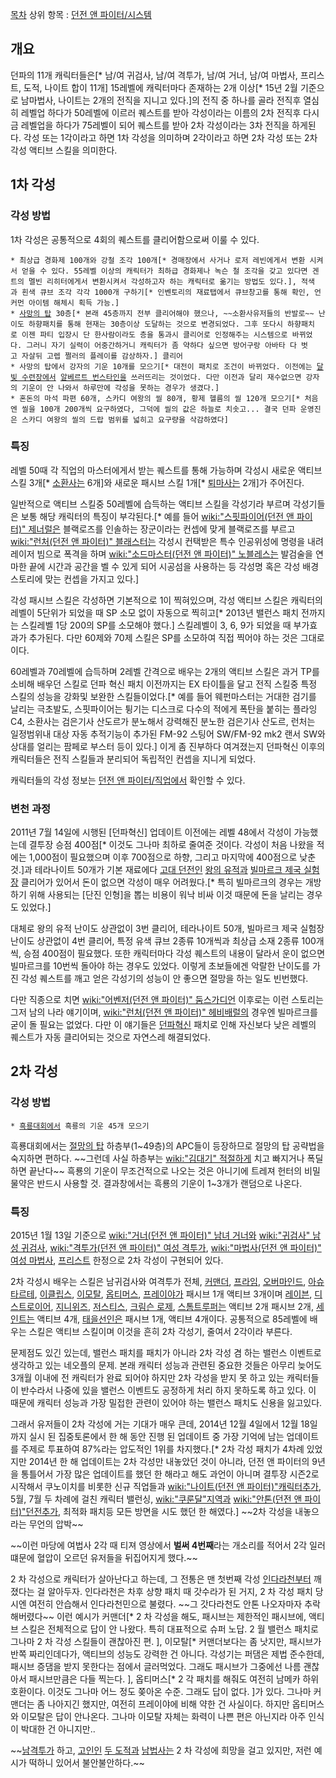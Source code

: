 [[목차]]
상위 항목 : [[던전 앤 파이터/시스템]]

== 개요 ==
던파의 11개 캐릭터들은[* 남/여 귀검사, 남/여 격투가, 남/여 거너, 남/여 마법사, 프리스트, 도적, 나이트 합이 11개] 15레벨에 캐릭터마다 존재하는 2개 이상[* 15년 2월 기준으로 남마법사, 나이트는 2개의 전직을 지니고 있다.]의 전직 중 하나를 골라 전직후 열심히 레벨업 하다가 50레벨에 이르러 퀘스트를 받아 각성이라는 이름의 2차 전직후 다시금 레벨업을 하다가 75레벨이 되어 퀘스트를 받아 2차 각성이라는 3차 전직을 하게된다. 각성 또는 1각이라고 하면 1차 각성을 의미하며 2각이라고 하면 2차 각성 또는 2차 각성 액티브 스킬을 의미한다.
== 1차 각성 ==
=== 각성 방법 ===
1차 각성은 공통적으로 4회의 퀘스트를 클리어함으로써 이룰 수 있다. 

 * 최상급 경화제 100개와 강철 조각 100개[* 경매장에서 사거나 로저 레빈에게서 변환 시켜서 얻을 수 있다. 55레벨 이상의 캐릭터가 최하급 경화제나 녹슨 철 조각을 갖고 있다면 겐트의 멜빈 리히터에게서 변환시켜서 각성하고자 하는 캐릭터로 옮기는 방법도 있다.], 적색과 흰색 큐브 조각 각각 1000개 구하기[* 인벤토리의 재료탭에서 큐브창고를 통해 확인, 언커먼 아이템 해체시 획득 가능.]
 * [[사망의 탑]] 30층[* 본래 45층까지 전부 클리어해야 했으나, ~~소환사유저들의 반발로~~ 난이도 하향패치를 통해 현재는 30층이상 도달하는 것으로 변경되었다. 그후 또다시 하향패치로 이젠 파티 입장시 단 한사람이라도 층을 통과시 클리어로 인정해주는 시스템으로 바뀌었다. 그러니 자기 실력이 어중간하거니 캐릭터가 좀 약하다 싶으면 방어구랑 아바타 다 벗고 자살뒤 고렙 쩔러의 플레이를 감상하자.] 클리어
 * 사망의 탑에서 강자의 기운 10개를 모으기[* 대전이 패치로 조건이 바뀌었다. 이전에는 [[달빛 수련장]]에서 [[알베르트 번스타인]]을 쓰러뜨리는 것이었다. 다만 이전과 달리 재수없으면 강자의 기운이 안 나와서 하루만에 각성을 못하는 경우가 생겼다.]
 * 혼돈의 마석 파편 60개, 스카디 여왕의 씰 80개, 황제 헬름의 씰 120개 모으기[* 처음엔 씰을 100개 200개씩 요구하였다, 그덕에 씰의 값은 하늘로 치솟고... 결국 던파 운영진은 스카디 여왕의 씰의 드랍 범위를 넓히고 요구량을 삭감하였다]

=== 특징 ===
레벨 50때 각 직업의 마스터에게서 받는 퀘스트를 통해 가능하며 각성시 새로운 액티브 스킬 3개[* [[소환사(던전 앤 파이터)|소환사]]는 6개]와 새로운 패시브 스킬 1개[* [[퇴마사(던전 앤 파이터)|퇴마사]]는 2개]가 주어진다.

일반적으로 액티브 스킬중 50레벨에 습득하는 액티브 스킬을 각성기라 부르며 각성기들은 보통 해당 캐릭터의 특징이 부각된다.[* 예를 들어 [[wiki:"스핏파이어(던전 앤 파이터)" 제너럴]]은 블랙로즈를 인솔하는 장군이라는 컨셉에 맞게 블랙로즈를 부르고 [[wiki:"런처(던전 앤 파이터)" 블래스터]]는 각성시 컨택받은 특수 인공위성에 명령을 내려 레이저 빔으로 폭격을 하며 [[wiki:"소드마스터(던전 앤 파이터)" 노블레스]]는 발검술을 연마한 끝에 시간과 공간을 벨 수 있게 되어 시공섬을 사용하는 등 각성명 혹은 각성 배경스토리에 맞는 컨셉을 가지고 있다.]

각성 패시브 스킬은 각성하면 기본적으로 1이 찍혀있으며, 각성 액티브 스킬은 캐릭터의 레벨이 5단위가 되었을 때 SP 소모 없이 자동으로 찍히고[* 2013년 밸런스 패치 전까지는 스킬레벨 1당 200의 SP를 소모해야 했다.] 스킬레벨이 3, 6, 9가 되었을 때 부가효과가 추가된다. 다만 60제와 70제 스킬은 SP를 소모하여 직접 찍어야 하는 것은 그대로이다.

60레벨과 70레벨에 습득하며 2레벨 간격으로 배우는 2개의 액티브 스킬은 과거 TP를 소비해 배우던 스킬로 던파 혁신 패치 이전까지는 EX 타이틀을 달고 전직 스킬중 특정 스킬의 성능을 강화및 보완한 스킬들이었다.[* 예를 들어 웨펀마스터는 거대한 검기를 날리는 극초발도, 스핏파이어는 튕기는 디스크로 다수의 적에게 폭탄을 붙히는 플라잉 C4, 소환사는 검은기사 산도르가 분노해서 강력해진 분노한 검은기사 산도르, 런처는 일정범위내 대상 자동 추적기능이 추가된 FM-92 스팅어 SW/FM-92 mk2 랜서 SW와 상대를 얼리는 팜페로 부스터 등이 있다.] 이게 좀 진부하다 여겨졌는지 던파혁신 이후의 캐릭터들은 전직 스킬들과 분리되어 독립적인 컨셉을 지니게 되었다.

캐릭터들의 각성 정보는 [[던전 앤 파이터/직업]]에서 확인할 수 있다.
=== 변천 과정 ===
2011년 7월 14일에 시행된 [던파혁신] 업데이트 이전에는 레벨 48에서 각성이 가능했는데 결투장 승점 400점[* 이것도 그나마 최하로 줄여준 것이다. 각성이 처음 나왔을 적에는 1,000점이 필요했으며 이후 700점으로 하향, 그리고 마지막에 400점으로 낮춘 것.]과 테라나이트 50개가 기본 재료에다 [[고대 던전]]인 [[왕의 유적]]과 [[빌마르크 제국 실험장]] 클리어가 있어서 돈이 없으면 각성이 매우 어려웠다.[* 특히 빌마르크의 경우는 개방하기 위해 사용되는 [단진 인형]을 뽑는 비용이 워낙 비싸 이것 때문에 돈을 날리는 경우도 있었다.]

대체로 왕의 유적 난이도 상관없이 3번 클리어, 테라나이트 50개, 빌마르크 제국 실험장 난이도 상관없이 4번 클리어, 특정 유색 큐브 2종류 10개씩과 최상급 소재 2종류 100개씩, 승점 400점이 필요했다. 또한 캐릭터마다 각성 퀘스트의 내용이 달라서 운이 없으면 빌마르크를 10번씩 돌아야 하는 경우도 있었다. 이렇게 초보들에겐 악랄한 난이도를 가진 각성 퀘스트를 깨고 얻은 각성기의 성능이 안 좋으면 절망을 하는 일도 빈번했다.

다만 직종으로 치면 [[wiki:"어벤저(던전 앤 파이터)" 둠스가디언]] 이후로는 이런 스토리는 그저 남의 나라 얘기이며, [[wiki:"런처(던전 앤 파이터)" 헤비배럴]]의 경우엔 빌마르크를 굳이 돌 필요는 없었다. 다만 이 얘기들은 [[던파혁신]] 패치로 인해 자신보다 낮은 레벨의 퀘스트가 자동 클리어되는 것으로 자연스레 해결되었다.

== 2차 각성 ==
=== 각성 방법 ===
 * [[흑룡대회]]에서 흑룡의 기운 45개 모으기

흑룡대회에서는 [[절망의 탑]] 하층부(1~49층)의 APC들이 등장하므로 절망의 탑 공략법을 숙지하면 편하다. ~~그런데 사실 하층부는 [[wiki:"김대기" 적절하게]] 치고 빠지거나 폭딜하면 끝난다~~ 흑룡의 기운이 무조건적으로 나오는 것은 아니기에 트레져 헌터의 비밀물약은 반드시 사용할 것. 결과창에서는 흑룡의 기운이 1~3개가 랜덤으로 나온다.

=== 특징 ===
2015년 1월 13일 기준으로 [[wiki:"거너(던전 앤 파이터)" 남녀 거너]]와 [[wiki:"귀검사" 남성 귀검사]], [[wiki:"격투가(던전 앤 파이터)" 여성 격투가]], [[wiki:"마법사(던전 앤 파이터)" 여성 마법사]], [[프리스트(던전 앤 파이터)|프리스트]] 한정으로 2차 각성이 구현되어 있다.

2차 각성시 배우는 스킬은 남귀검사와 여격투가 전체, [[스핏파이어(던전 앤 파이터)|커맨더]], [[메카닉(던전 앤 파이터)|프라임]], [[엘레멘탈마스터(던전 앤 파이터)|오버마인드]], [[배틀메이지(던전 앤 파이터)|아슈타르테]], [[소환사(던전 앤 파이터)|이클립스]], [[어벤저(던전 앤 파이터)|이모탈]], [[메카닉(던전 앤 파이터)|옵티머스]], [[스핏파이어(던전 앤 파이터)|프레이야]]가 패시브 1개 액티브 3개이며 [[레인저(던전 앤 파이터)|레이븐]], [[런처(던전 앤 파이터)|디스트로이어]], [[마도학자|지니위즈]], [[인파이터(던전 앤 파이터)|저스티스]], [[레인저(던전 앤 파이터)|크림슨 로제]], [[런처(던전 앤 파이터)|스톰트루퍼]]는 액티브 2개 패시브 2개, [[크루세이더(던전 앤 파이터)|세인트]]는 액티브 4개, [[퇴마사(던전 앤 파이터)|태을선인]]은 패시브 1개, 액티브 4개이다. 공통적으로 85레벨에 배우는 스킬은 액티브 스킬이며 이것을 흔히 2차 각성기, 줄여서 2각이라 부른다.


문제점도 있긴 있는데, 밸런스 패치를 패치가 아니라 2차 각성 겸 하는 밸런스 이벤트로 생각하고 있는 네오플의 문제. 본래 캐릭터 성능과 관련된 중요한 것들은 아무리 늦어도 3개월 이내에 전 캐릭터가 완료 되어야 하지만 2차 각성을 받지 못 하고 있는 캐릭터들이 반수라서 나중에 있을 밸런스 이벤트도 공정하게 처리 하지 못하도록 하고 있다. 이 때문에 캐릭터 성능과 가장 밀접한 관련이 있어야 하는 밸런스 패치도 신용을 잃고있다.

그래서 유저들이 2차 각성에 거는 기대가 매우 큰데, 2014년 12월 4일에서 12월 18일까지 실시 된 집중토론에서 한 해 동안 진행 된 업데이트 중 가장 기억에 남는 업데이트를 주제로 투표하여 87%라는 압도적인 1위를 차지했다.[* 2차 각성 패치가 4차례 있었지만 2014년 한 해 업데이트는 2차 각성만 내놓았던 것이 아니라, 던전 앤 파이터의 9년을 통틀어서 가장 많은 업데이트를 했던 한 해라고 해도 과언이 아니며 결투장 시즌2로 시작해서 쿠노이치를 비롯한 신규 직업들과 [[wiki:"나이트(던전 앤 파이터)"캐릭터]]추가, 5월, 7월 두 차례에 걸친 캐릭터 밸런싱, [[wiki:"쿠룬달"지역]]과 [[wiki:"안톤(던전 앤 파이터)"던전]]추가, 최적화 패치등 모든 방면을 시도 했던 한 해였다.] ~~2차 각성을 내놓으라는 무언의 압박~~

~~이런 마당에 여법사 2각 때 티져 영상에서 '''벌써 4번째'''라는 개소리를 적어서 2각 일러 떄문에 혈압이 오르던 유저들을 뒤집어지게 했다.~~

2 차 각성으로 캐릭터가 살아난다고 하는데, 그 전통은 맨 첫번째 각성 [[인다라천]]부터 깨졌다는 걸 알아두자. 인다라천은 차후 상향 패치 때 갓수라가 된 거지, 2 차 각성 패치 당시엔 여전히 안습해서 인다라천민으로 불렸다. ~~그 갓다라천도 안톤 나오자마자 추락해버렸다~~ 이런 예시가 커맨더[* 2 차 각성을 해도, 패시브는 제한적인 패시브에, 액티브 스킬은 전체적으로 답이 안 나왔다. 특히 대표적으로 슈퍼 노답. 2 월 밸런스 패치로 그나마 2 차 각성 스킬들이 괜찮아진 편. ], 이모탈[* 커맨더보다는 좀 낫지만, 패시브가 반쪽 짜리인데다가, 액티브의 성능도 강력한 건 아니다. 각성기는 퍼댐은 제법 준수한데, 패시브 증댐을 받지 못한다는 점에서 글러먹었다. 그래도 패시브가 그중에선 나름 괜찮아서 패시브만큼은 다들 찍는다. ], 옵티머스[* 2 각 패치를 해줘도 여전히 남메카 하위호환이다. 이것도 그나마 어느 정도 쫒아온 수준. 그래도 답이 없다. ]가 있다. 그나마 커맨더는 좀 나아지긴 했지만, 여전히 프레이야에 비해 약한 건 사실이다. 하지만 옵티머스와 이모탈은 답이 안나온다. 그나마 이모탈 자체는 화력이 나쁜 편은 아닌지라 아주 인식이 박대한 건 아니지만..

~~[[천수나한|남]][[광호제|격]][[스트라이커(던전 앤 파이터)|투]][[그래플러(던전 앤 파이터)|가]] 하고, [[로그(던전 앤 파이터)|고인인]] [[사령술사(던전 앤 파이터)|두 도적]]과 [[엘밤|남]][[빙결사|법사]]는 2 차 각성에 희망을 걸고 있지만, 저런 예시가 떡하니 있어서 불안불안하다.~~
